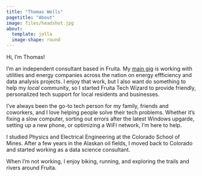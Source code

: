 ```yaml
---
title: "Thomas Wells"
pagetitle: "About"
image: files/headshot.jpg
about: 
  template: jolla
  image-shape: round
---
```


Hi, I'm Thomas! 

I'm an independent consultant based in Fruita. My [main gig](https://dynamodal.com/) is working with utilities and energy companies across the nation on energy effficiency and data analysis projects. I enjoy that work, but I also want do something to help my *local* community, so I started Fruita Tech Wizard to provide friendly, personalized tech support for local residents and businesses.

I've always been the go-to tech person for my family, friends and coworkers, and I love helping people solve their tech problems. Whether it's fixing a slow computer, sorting out errors after the latest Windows upgarde, setting up a new phone, or optimizing a WiFi network, I'm here to help.

I studied Physics and Electrical Engineering at the Colorado School of Mines. After a few years in the Alaskan oil fields, I moved back to Colorado and started working as a data science consultant. 

When I'm not working, I enjoy biking, running, and exploring the trails and rivers around Fruita. 